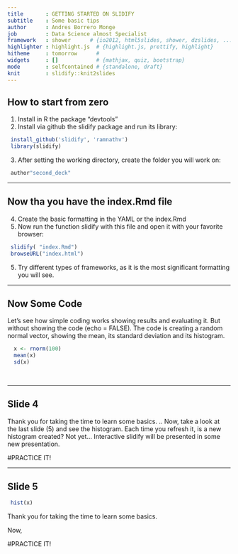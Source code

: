 ```yaml
---
title       : GETTING STARTED ON SLIDIFY
subtitle    : Some basic tips    
author      : Andres Borrero Monge
job         : Data Science almost Specialist
framework   : shower      # {io2012, html5slides, shower, dzslides, ...}
highlighter : highlight.js  # {highlight.js, prettify, highlight}
hitheme     : tomorrow      # 
widgets     : []            # {mathjax, quiz, bootstrap}
mode        : selfcontained # {standalone, draft}
knit        : slidify::knit2slides
---
```


## How to start from zero

1. Install in R the package "devtools"
2. Install via github the slidify package and run its library:
```r
 install_github('slidify', 'ramnathv')
 library(slidify)
```
3. After setting the working directory, create the folder you will work on:
```r
 author"second_deck"
```


--- 

## Now tha you have the index.Rmd file

4. Create the basic formatting in the YAML or the index.Rmd
5. Now run the function slidify with this file and open it with your favorite browser:

```r
 slidify( "index.Rmd")
 browseURL("index.html")
```
5. Try different types of frameworks, as it is the most 
  significant formatting you will see.


--- 

## Now Some Code

Let's see how simple coding works showing results and evaluating it. But without showing the code (echo = FALSE). The code is creating a random normal vector, showing the mean, its standard deviation and its histogram.

```r
  x <- rnorm(100)
  mean(x)
  sd(x)
 
 
```


---  

## Slide 4

Thank you for taking the time to learn some basics. 
..
Now, take a look at the last slide (5) and see the histogram. 
Each time you refresh it, is a new histogram created? Not yet...
Interactive slidify will be presented in some new presentation.

#PRACTICE IT!

--- 
## Slide 5


```r
 hist(x)
```

Thank you for taking the time to learn some basics. 

Now, 

#PRACTICE IT!
